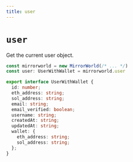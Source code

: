 ```yaml
---
title: user
---
```


# `user`

Get the current user object.

```ts
const mirrorworld = new MirrorWorld(/* ... */)
const user: UserWithWallet = mirrorworld.user

export interface UserWithWallet {
  id: number;
  eth_address: string;
  sol_address: string;
  email: string;
  email_verified: boolean;
  username: string;
  createdAt: string;
  updatedAt: string;
  wallet: {
    eth_address: string;
    sol_address: string;
  };
}
```